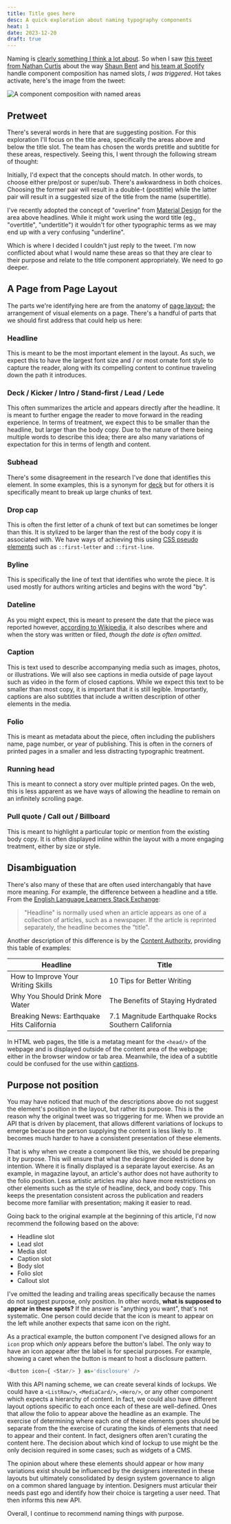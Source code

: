 ```yaml
---
title: Title goes here
desc: A quick exploration about naming typography components
heat: 1
date: 2023-12-20
draft: true
---
```


Naming is [clearly something I think a lot about](/posts/truly-semantic). So when I saw [this tweet from Nathan Curtis](https://twitter.com/nathanacurtis/status/1724500748388450587) about the way [Shaun Bent](https://twitter.com/shaunbent) and [his team at Spotify](https://spotify.design/) handle component composition has named slots, _I was triggered_. Hot takes activate, here's the image from the tweet:

![A component composition with named areas](/images/list-row-anatomy.jpeg)

## Pretweet

There's several words in here that are suggesting position. For this exploration I'll focus on the title area, specifically the areas above and below the title slot. The team has chosen the words pretitle and subtitle for these areas, respectively. Seeing this, I went through the following stream of thought:

Initially, I'd expect that the concepts should match. In other words, to choose either pre/post or super/sub. There's awkwardness in both choices. Choosing the former pair will result in a double-t (posttitle) while the latter pair will result in a suggested size of the title from the name (supertitle).

I've recently adopted the concept of "overline" from [Material Design](https://m2.material.io/design/typography/the-type-system.html#applying-the-type-scale) for the area above headlines. While it might work using the word title (eg., "overtitle", "undertitle") it wouldn't for other typographic terms as we may end up with a very confusing "underline".

Which is where I decided I couldn't just reply to the tweet. I'm now conflicted about what I would name these areas so that they are clear to their purpose and relate to the title component appropriately. We need to go deeper.

## A Page from Page Layout

The parts we're identifying here are from the anatomy of [page layout](https://en.wikipedia.org/wiki/Page_layout); the arrangement of visual elements on a page. There's a handful of parts that we should first address that could help us here:

### Headline

This is meant to be the most important element in the layout. As such, we expect this to have the largest font size and / or most ornate font style to capture the reader, along with its compelling content to continue traveling down the path it introduces.

### Deck / Kicker / Intro / Stand-first / Lead / Lede

This often summarizes the article and appears directly after the headline. It is meant to further engage the reader to move forward in the reading experience. In terms of treatment, we expect this to be smaller than the headline, but larger than the body copy. Due to the nature of there being multiple words to describe this idea; there are also many variations of expectation for this in terms of length and content.

### Subhead

There's some disagreement in the research I've done that identifies this element. In some examples, this is a synonym for [deck](#deck--kicker--intro--stand-first--lead--lede) but for others it is specifically meant to break up large chunks of text.

### Drop cap

This is often the first letter of a chunk of text but can sometimes be longer than this. It is stylized to be larger than the rest of the body copy it is associated with. We have ways of achieving this using [CSS pseudo elements](https://developer.mozilla.org/en-US/docs/Web/CSS/Pseudo-elements) such as `::first-letter` and `::first-line`.

### Byline

This is specifically the line of text that identifies who wrote the piece. It is used mostly for authors writing articles and begins with the word "by".

### Dateline

As you might expect, this is meant to present the date that the piece was reported however, [according to Wikipedia](https://en.wikipedia.org/wiki/Dateline), it also describes where and when the story was written or filed, _though the date is often omitted_.

### Caption

This is text used to describe accompanying media such as images, photos, or illustrations. We will also see captions in media outside of page layout such as video in the form of closed captions. While we expect this text to be smaller than most copy, it is important that it is still legible. Importantly, captions are also subtitles that include a written description of other elements in the media.

### Folio

This is meant as metadata about the piece, often including the publishers name, page number, or year of publishing. This is often in the corners of printed pages in a smaller and less distracting typographic treatment.

### Running head

This is meant to connect a story over multiple printed pages. On the web, this is less apparent as we have ways of allowing the headline to remain on an infinitely scrolling page.

### Pull quote / Call out / Billboard

This is meant to highlight a particular topic or mention from the existing body copy. It is often displayed inline within the layout with a more engaging treatment, either by size or style.

## Disambiguation

There's also many of these that are often used interchangably that have more meaning. For example, the difference between a headline and a title. From the [English Language Learners Stack Exchange](https://ell.stackexchange.com/a/201030): 

> "Headline" is normally used when an article appears as one of a collection of articles, such as a newspaper. If the article is reprinted separately, the headline becomes the "title".

Another description of this difference is by the [Content Authority](https://thecontentauthority.com/blog/headline-vs-title), providing this table of examples:

| Headline | Title |
| -------- | ----- |
| How to Improve Your Writing Skills | 10 Tips for Better Writing |
| Why You Should Drink More Water | The Benefits of Staying Hydrated |
| Breaking News: Earthquake Hits California | 7.1 Magnitude Earthquake Rocks Southern California |

In HTML web pages, the title is a metatag meant for the `<head/>` of the webpage and is displayed outside of the content area of the webpage; either in the browser window or tab area. Meanwhile, the idea of a subtitle could be confused for the use within [captions](#caption).

## Purpose not position

You may have noticed that much of the descriptions above do not suggest the element's position in the layout, but rather its purpose. This is the reason why the original tweet was so triggering for me. When we provide an API that is driven by placement, that allows different variations of lockups to emerge because the person supplying the content is less likely to . It becomes much harder to have a consistent presentation of these elements.

That is why when we create a component like this, we should be preparing it by purpose. This will ensure that what the designer decided is done by intention. Where it is finally displayed is a separate layout exercise. As an example, in magazine layout, an article's author does not have authority to the folio position. Less artistic articles may also have more restrictions on other elements such as the style of headline, deck, and body copy. This keeps the presentation consistent across the publication and readers become more familiar with presentation; making it easier to read.

Going back to the original example at the beginning of this article, I'd now recommend the following based on the above:

- Headline slot
- Lead slot
- Media slot
- Caption slot
- Body slot
- Folio slot
- Callout slot

I've omitted the leading and trailing areas specifically because the names do not suggest purpose, only position. In other words, **what is supposed to appear in these spots?** If the answer is "anything you want", that's not systematic. One person could decide that the icon is meant to appear on the left while another expects that same icon on the right.

As a practical example, the button component I've designed allows for an `icon` prop which _only_ appears before the button's label. The only way to have an icon appear after the label is for special purposes. For example, showing a caret when the button is meant to host a disclosure pattern.

```js
<Button icon={ <Star/> } as='disclosure' />
```

With this API naming scheme, we can create several kinds of lockups. We could have a `<ListRow/>`, `<MediaCard/>`, `<Hero/>`, or any other component which expects a hierarchy of content. In fact, we could also have different layout options specific to each once each of these are well-defined. Ones that allow the folio to appear above the headline as an example. The exercise of determining where each one of these elements goes should be separate from the the exercise of curating the kinds of elements that need to appear and their content. In fact, designers often aren't curating the content here. The decision about which kind of lockup to use might be the only decision required in some cases; such as widgets of a CMS.

The opinion about where these elements should appear or how many variations exist should be influenced by the designers interested in these layouts but ultimately consolidated by design system governance to align on a common shared language by intention. Designers must articular their needs past ego and identify how their choice is targeting a user need. That then informs this new API.

Overall, I continue to recommend naming things with purpose.